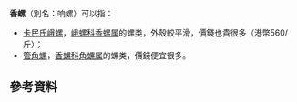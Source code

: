 '''香螺'''（別名：响螺）可以指：
* [[卡民氏峨螺|卡民氏峨螺]]，[[峨螺科|峨螺科]][[香螺属|香螺属]]的螺类，外殼較平滑，價錢也​貴很多（港幣560/斤）{{r|TVB}}；
* [[管角螺|管角螺]]，[[香螺科|香螺科]][[角螺属|角螺属]]的螺类，價錢便宜很多{{r|TVB}}。

==參考資料==
{{reflist|refs=
<ref name="TVB">{{cite episode |date=2017-08-04 |series=[[阿爺廚房|阿爺廚房]] |channel=翡翠台 |network=TVB }}</ref>
}}

{{Disambig}}